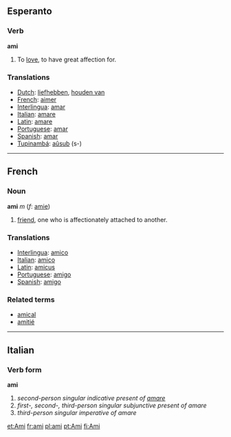 ==Esperanto==

===Verb===
'''ami'''

# To [[love]], to have great affection for.

===Translations===
*[[Dutch]]: [[liefhebben]], [[houden van]]
*[[French]]: [[aimer]]
*[[Interlingua]]: [[amar]]
*[[Italian]]: [[amare]]
*[[Latin]]: [[amare]]
*[[Portuguese]]: [[amar]]
*[[Spanish]]: [[amar]]
*[[Tupinambá]]: [[aûsub]] (s-)

----

==French==

===Noun===
'''ami''' ''m'' (''f'': [[amie]])

# [[friend]], one who is affectionately attached to another.

===Translations===
*[[Interlingua]]: [[amico]]
*[[Italian]]: [[amico]]
*[[Latin]]: [[amicus]]
*[[Portuguese]]: [[amigo]]
*[[Spanish]]: [[amigo]]

===Related terms===
*[[amical]]
*[[amitié]]

----

==Italian==
===Verb form===
'''ami'''

# ''second-person singular indicative present of [[amare]]''
# ''first-, second-, third-person singular subjunctive present of amare''
# ''third-person singular imperative of amare''

[[et:Ami]]
[[fr:ami]]
[[pl:ami]]
[[pt:Ami]]
[[fi:Ami]]